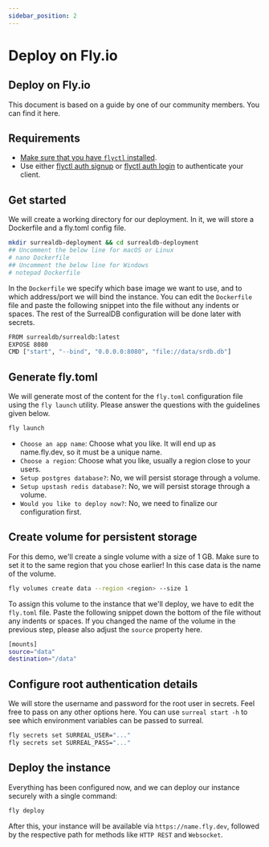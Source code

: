 ```yaml
---
sidebar_position: 2
---
```


# Deploy on Fly.io

## Deploy on Fly.io

This document is based on a guide by one of our community members. You can find it here.

## Requirements
- [Make sure that you have `flyctl` installed](https://fly.io/docs/hands-on/install-flyctl).
- Use either [flyctl auth signup](https://fly.io/docs/hands-on/sign-up) or [flyctl auth login](https://fly.io/docs/hands-on/sign-in) to authenticate your client.

## Get started
We will create a working directory for our deployment. In it, we will store a Dockerfile and a fly.toml config file.

```bash
mkdir surrealdb-deployment && cd surrealdb-deployment
## Uncomment the below line for macOS or Linux
# nano Dockerfile
## Uncomment the below line for Windows
# notepad Dockerfile
```
In the `Dockerfile` we specify which base image we want to use, and to which address/port we will bind the instance. You can edit the `Dockerfile` file and paste the following snippet into the file without any indents or spaces. The rest of the SurrealDB configuration will be done later with secrets.

```bash title="Docker file"
FROM surrealdb/surrealdb:latest
EXPOSE 8080
CMD ["start", "--bind", "0.0.0.0:8080", "file://data/srdb.db"]
```

## Generate fly.toml
We will generate most of the content for the `fly.toml` configuration file using the `fly launch` utility. Please answer the questions with the guidelines given below.

```bash title="Generate Boilerplate fly.toml file"
fly launch
```
- `Choose an app name`: Choose what you like. It will end up as name.fly.dev, so it must be a unique name.
- `Choose a region`: Choose what you like, usually a region close to your users.
- `Setup postgres database?`: No, we will persist storage through a volume.
- `Setup upstash redis database?`: No, we will persist storage through a volume.
- `Would you like to deploy now?`: No, we need to finalize our configuration first.

## Create volume for persistent storage
For this demo, we'll create a single volume with a size of 1 GB. Make sure to set it to the same region that you chose earlier! In this case data is the name of the volume.

```bash title="Create the volume"
fly volumes create data --region <region> --size 1
```
To assign this volume to the instance that we'll deploy, we have to edit the `fly.toml` file. Paste the following snippet down the bottom of the file without any indents or spaces. If you changed the name of the volume in the previous step, please also adjust the `source` property here.

```bash title="Assign the volume to instance"
[mounts]
source="data"
destination="/data"
```
## Configure root authentication details

We will store the username and password for the root user in secrets. Feel free to pass on any other options here. You can use `surreal start -h` to see which environment variables can be passed to surreal.

```bash title="Configure username & password"
fly secrets set SURREAL_USER="..."
fly secrets set SURREAL_PASS="..."
```

## Deploy the instance
Everything has been configured now, and we can deploy our instance securely with a single command:

```bash title="Deploy the instance"
fly deploy
```
After this, your instance will be available via `https://name.fly.dev`, followed by the respective path for methods like `HTTP REST` and `Websocket`.